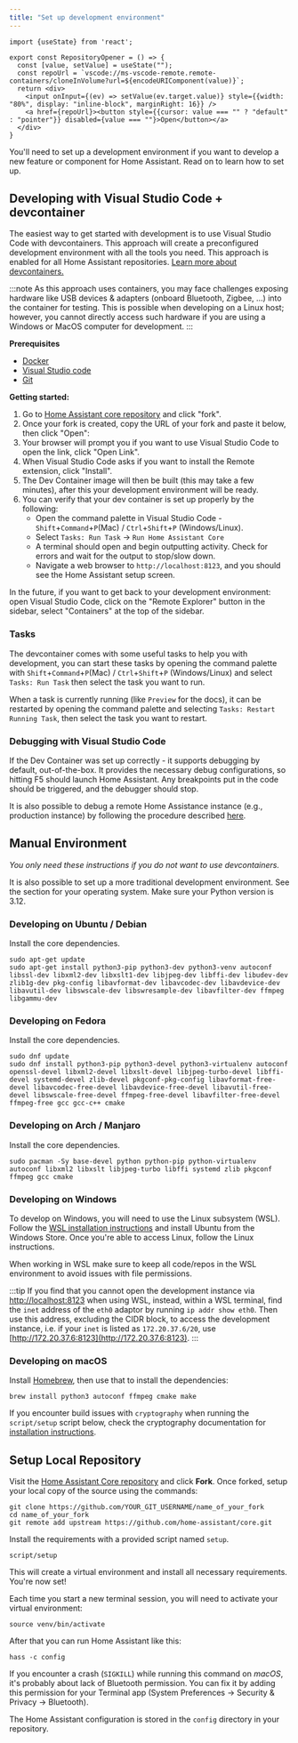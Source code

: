 ```yaml
---
title: "Set up development environment"
---
```


```mdx-code-block
import {useState} from 'react';

export const RepositoryOpener = () => {
  const [value, setValue] = useState("");
  const repoUrl = `vscode://ms-vscode-remote.remote-containers/cloneInVolume?url=${encodeURIComponent(value)}`;
  return <div>
    <input onInput={(ev) => setValue(ev.target.value)} style={{width: "80%", display: "inline-block", marginRight: 16}} />
    <a href={repoUrl}><button style={{cursor: value === "" ? "default" : "pointer"}} disabled={value === ""}>Open</button></a>
  </div>
}
```

You'll need to set up a development environment if you want to develop a new feature or component for Home Assistant. Read on to learn how to set up.

## Developing with Visual Studio Code + devcontainer

The easiest way to get started with development is to use Visual Studio Code with devcontainers. This approach will create a preconfigured development environment with all the tools you need. This approach is enabled for all Home Assistant repositories. [Learn more about devcontainers.](https://code.visualstudio.com/docs/devcontainers/containers)

:::note
As this approach uses containers, you may face challenges exposing hardware like USB devices & adapters (onboard Bluetooth, Zigbee, ...) into the container for testing. This is possible when developing on a Linux host; however, you cannot directly access such hardware if you are using a Windows or MacOS computer for development.
:::

**Prerequisites**

- [Docker](https://docs.docker.com/get-docker/)
- [Visual Studio code](https://code.visualstudio.com/)
- [Git](https://git-scm.com/)

**Getting started:**

1. Go to [Home Assistant core repository](https://github.com/home-assistant/core) and click "fork".
2. Once your fork is created, copy the URL of your fork and paste it below, then click "Open":
   <RepositoryOpener />
3. Your browser will prompt you if you want to use Visual Studio Code to open the link, click "Open Link".
4. When Visual Studio Code asks if you want to install the Remote extension, click "Install".
5. The Dev Container image will then be built (this may take a few minutes), after this your development environment will be ready.
6. You can verify that your dev container is set up properly by the following:
    * Open the command palette in Visual Studio Code - `Shift`+`Command`+`P`(Mac) / `Ctrl`+`Shift`+`P` (Windows/Linux).
    * Select `Tasks: Run Task` -> `Run Home Assistant Core`
    * A terminal should open and begin outputting activity. Check for errors and wait for the output to stop/slow down.
    * Navigate a web browser to `http://localhost:8123`, and you should see the Home Assistant setup screen.

In the future, if you want to get back to your development environment: open Visual Studio Code, click on the "Remote Explorer" button in the sidebar, select "Containers" at the top of the sidebar.

### Tasks

The devcontainer comes with some useful tasks to help you with development, you can start these tasks by opening the command palette with `Shift`+`Command`+`P`(Mac) / `Ctrl`+`Shift`+`P` (Windows/Linux) and select `Tasks: Run Task` then select the task you want to run.

When a task is currently running (like `Preview` for the docs), it can be restarted by opening the command palette and selecting `Tasks: Restart Running Task`, then select the task you want to restart.

### Debugging with Visual Studio Code

If the Dev Container was set up correctly - it supports debugging by default, out-of-the-box. It provides the necessary debug configurations, so hitting F5 should launch Home Assistant. Any breakpoints put in the code should be triggered, and the debugger should stop. 

It is also possible to debug a remote Home Assistance instance (e.g., production instance) by following the procedure described [here](https://www.home-assistant.io/integrations/debugpy/).

## Manual Environment

_You only need these instructions if you do not want to use devcontainers._

It is also possible to set up a more traditional development environment. See the section for your operating system. Make sure your Python version is 3.12.

### Developing on Ubuntu / Debian

Install the core dependencies.

```shell
sudo apt-get update
sudo apt-get install python3-pip python3-dev python3-venv autoconf libssl-dev libxml2-dev libxslt1-dev libjpeg-dev libffi-dev libudev-dev zlib1g-dev pkg-config libavformat-dev libavcodec-dev libavdevice-dev libavutil-dev libswscale-dev libswresample-dev libavfilter-dev ffmpeg libgammu-dev
```

### Developing on Fedora

Install the core dependencies.

```shell
sudo dnf update
sudo dnf install python3-pip python3-devel python3-virtualenv autoconf openssl-devel libxml2-devel libxslt-devel libjpeg-turbo-devel libffi-devel systemd-devel zlib-devel pkgconf-pkg-config libavformat-free-devel libavcodec-free-devel libavdevice-free-devel libavutil-free-devel libswscale-free-devel ffmpeg-free-devel libavfilter-free-devel ffmpeg-free gcc gcc-c++ cmake
```

### Developing on Arch / Manjaro

Install the core dependencies.

```shell
sudo pacman -Sy base-devel python python-pip python-virtualenv autoconf libxml2 libxslt libjpeg-turbo libffi systemd zlib pkgconf ffmpeg gcc cmake
```

### Developing on Windows

To develop on Windows, you will need to use the Linux subsystem (WSL). Follow the [WSL installation instructions](https://learn.microsoft.com/windows/wsl/install) and install Ubuntu from the Windows Store. Once you're able to access Linux, follow the Linux instructions.

When working in WSL make sure to keep all code/repos in the WSL environment to avoid issues with file permissions.

:::tip
If you find that you cannot open the development instance via [http://localhost:8123](http://localhost:8123) when using WSL, instead, within a WSL terminal, find the `inet` address of the `eth0` adaptor by running `ip addr show eth0`. Then use this address, excluding the CIDR block, to access the development instance, i.e. if your `inet` is listed as `172.20.37.6/20`, use [http://172.20.37.6:8123](http://172.20.37.6:8123).
:::

### Developing on macOS

Install [Homebrew](https://brew.sh/), then use that to install the dependencies:

```shell
brew install python3 autoconf ffmpeg cmake make
```

If you encounter build issues with `cryptography` when running the `script/setup` script below, check the cryptography documentation for [installation instructions](https://cryptography.io/en/latest/installation/#building-cryptography-on-macos).

## Setup Local Repository

Visit the [Home Assistant Core repository](https://github.com/home-assistant/core) and click **Fork**.
Once forked, setup your local copy of the source using the commands:

```shell
git clone https://github.com/YOUR_GIT_USERNAME/name_of_your_fork
cd name_of_your_fork
git remote add upstream https://github.com/home-assistant/core.git
```

Install the requirements with a provided script named `setup`.

```shell
script/setup
```

This will create a virtual environment and install all necessary requirements. You're now set!

Each time you start a new terminal session, you will need to activate your virtual environment:

```shell
source venv/bin/activate
```

After that you can run Home Assistant like this:

```shell
hass -c config
```

If you encounter a crash (`SIGKILL`) while running this command on *macOS*, it's probably about lack of Bluetooth permission. You can fix it by adding this permission for your Terminal app (System Preferences -> Security & Privacy -> Bluetooth).

The Home Assistant configuration is stored in the `config` directory in your repository.

